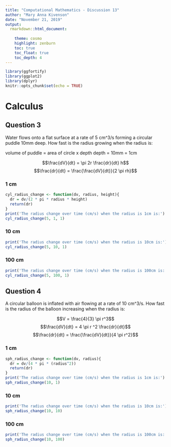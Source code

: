```yaml
---
title: "Computational Mathematics - Discussion 13"
author: "Mary Anna Kivenson"
date: "November 21, 2019"
output:
  rmarkdown::html_document:
    
    theme: cosmo 
    highlight: zenburn
    toc: true
    toc_float: true
    toc_depth: 4
---
```


```r
library(ggfortify)
library(ggplot2)
library(dplyr)
knitr::opts_chunk$set(echo = TRUE)
```


# Calculus

## Question 3 {.tabset}


Water flows onto a flat surface at a rate of 5 cm^3/s forming a
circular puddle 10mm deep. How fast is the radius growing
when the radius is:

volume of puddle = area of circle x depth
depth = 10mm = 1cm

$$\frac{dV}{dt} = \pi 2r \frac{dr}{dt} h$$
$$\frac{dr}{dt} = \frac{\frac{dV}{dt}}{2 \pi rh}$$

### 1 cm

```r
cyl_radius_change <- function(dv, radius, height){
  dr = dv/(2 * pi * radius * height)
  return(dr)
}
print('The radius change over time (cm/s) when the radius is 1cm is:')
cyl_radius_change(5, 1, 1)
```


### 10 cm

```r
print('The radius change over time (cm/s) when the radius is 10cm is:')
cyl_radius_change(5, 10, 1)
```


### 100 cm

```r
print('The radius change over time (cm/s) when the radius is 100cm is:')
cyl_radius_change(5, 100, 1)
```

## Question 4 {.tabset}


A circular balloon is inflated with air flowing at a rate of
10 cm^3/s. How fast is the radius of the balloon increasing
when the radius is:

$$V = \frac{4}{3} \pi r^3$$
$$\frac{dV}{dt} = 4 \pi r ^2 \frac{dr}{dt}$$
$$\frac{dr}{dt} = \frac{\frac{dV}{dt}}{4 \pi r^2}$$

### 1 cm

```r
sph_radius_change <- function(dv, radius){
  dr = dv/(4 * pi * (radius^2))
  return(dr)
}
print('The radius change over time (cm/s) when the radius is 1cm is:')
sph_radius_change(10, 1)
```

### 10 cm

```r
print('The radius change over time (cm/s) when the radius is 10cm is:')
sph_radius_change(10, 10)
```


### 100 cm

```r
print('The radius change over time (cm/s) when the radius is 100cm is:')
sph_radius_change(10, 100)
```